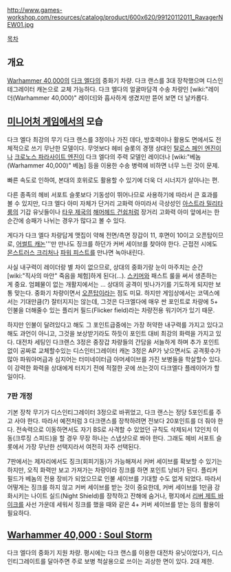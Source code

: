 {{{+1 '''Ravager'''}}}

http://www.games-workshop.com/resources/catalog/product/600x620/99120112011_RavagerNEW01.jpg

[[목차]]

== 개요 ==
[[Warhammer 40,000]]의 [[다크 엘다]]의 중화기 차량. 다크 랜스를 3대 장착했으며 디스인테그레이터 캐논으로 교체 가능하다. 다크 엘다의 얼굴마담격 수송 차량인 [wiki:"레이더(Warhammer 40,000)" 레이더]와 흡사하게 생겼지만 뜯어 보면 더 날카롭다.

== [[미니어처 게임]]에서의 모습 ==
다크 엘다 최강의 무기 다크 랜스를 3정이나 가진 데다, 방호력이나 활용도 면에서도 전체적으로 쓰기 무난한 모델이다. 무엇보다 헤비 슬롯의 경쟁 상대인 [[탈로스 페인 엔진]]이나 [[크로노스 파라사이트 엔진]]이 다크 엘다의 주력 모델인 레이더나 [wiki:"베놈(Warhammer 40,000)" 베놈] 등을 이용한 수송 병력에 비하면 너무 느린 것이 문제.

빠른 속도로 인하여, 본대의 호위로도 활용할 수 있기에 더욱 더 시너지가 살아나는 편. 

다른 종족의 헤비 서포트 슬롯보다 기동성이 뛰어나므로 사용하기에 따라서 큰 효과를 볼 수 있지만, 다크 엘다 아미 자체가 단거리 고화력 아미라서 극상성인 [[아스트라 밀리타룸]]의 기갑 유닛들이나 [[타우 제국]]의 [[해머헤드 건쉽]]처럼 장거리 고화력 아미 앞에서는 한 순간에 승패가 나뉘는 경우가 많다고 볼 수 있다.

게다가 다크 엘다 차량답게 맷집이 약해 전면/측면 장갑이 11, 후면이 10이고 오픈탑이므로, [[어썰트 캐논]]'''만 만나도 징크를 하던가 커버 세이브를 찾아야 한다. 근접전 시에도 [[몬스트러스 크리처]]나 [[파워 피스트]]를 만나면 녹아내린다. 

사실 내구력이 레이더랑 별 차이 없으므로, 상대의 중화기랑 눈이 마주치는 순간 [wiki:"직사의 마안" 죽음을 체험]하게 된다(...). [[스키머]]와 패스트 룰을 써서 생존하는 게 중요. 엄폐물이 없는 개활지에서는 ... 상대의 공격이 빗나가기를 기도하게 되지만 보통 맞는다. 중화기 차량이면서 [[오픈탑]]이라는 점도 미묘. 하지만 게임상에서는 코덱스에서는 기대만큼(?) 잘터지지는 않는데, 그것은 다크엘다에 매우 싼 포인트로 차량에 5+ 인불을 더해줄수 있는 플리커 필드(Flicker field)라는 차량전용 워기어가 있기 때문.

하지만 인불이 달려있다고 해도 그 포인트급중에는 가장 허약한 내구력를 가지고 있다고 해도 과언이 아니고, 그것을 보상받기라도 하듯이 포인트 대비 최강의 화력을 가지고 있다. 대전차 세팅인 다크랜스 3정은 중장갑 차량들의 간담을 서늘하게 하며  추가 포인트 없이 공짜로 교체할수있는 디스인터그레이터 캐논 3정은 AP가 낮으면서도 공격횟수가 많아 파워아머급과 심지어는 터미네이터급 아머세이브를 가진 보병들을 학살할수 있다. 이 강력한 화력을 상대에게 터지기 전에 적절한 곳에 쓰는것이 다크엘다 플레이어가 할일이다.

=== 7판 개정 ===
기본 장착 무기가 디스인티그레이터 3정으로 바뀌었고, 다크 랜스는 정당 5포인트를 주고 사야 한다. 따라서 예전처럼 3 다크랜스를 장착하려면 전보다 20포인트를 더 줘야 한다. 전속력으로 이동하면서도 자기 BS로 사격할 수 있었던 규칙도 삭제되서 12인치 이동(크루징 스피드)을 할 경우 무장 하나는 스냅샷으로 쏴야 한다. 그래도 헤비 서포트 슬롯에서 가장 무난한 선택지라서 여전히 자주 선택된다.

7판에서는 제자리에서도 징크(회피기동)가 가능해져서 커버 세이브를 확보할 수 있기는 하지만, 오직 화력만 보고 가져가는 차량이라 징크를 하면 포인트 낭비가 된다. 플리커 필드가 베놈의 전용 장비가 되었으므로 인불 세이브를 기대할 수도 없게 되었다. 따라서 어떻게는 징크를 하지 않고 커버 세이브를 받는 것이 중요한데, 커버 세이브를 1만큼 강화시키는 나이트 실드(Night Shield)를 장착하고 잔해에 숨거나, 평지에서 [[리버 제트 바이크]]를 사선 가운데 세워서 징크를 했을 때와 같은 4+ 커버 세이브를 받는 등의 활용이 필요하다.

== [[Warhammer 40,000 : Soul Storm]] ==
다크 엘다의 중화기 지원 차량. 평시에는 다크 랜스를 이용한 대전차 유닛이었다가, 디스인티그레이트를 달아주면 주로 보병 척살용으로 쓰이는 괴상한 면이 있다. 2대 제한.
